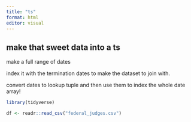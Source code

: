 ```yaml
---
title: "ts"
format: html
editor: visual
---
```


## make that sweet data into a ts

make a full range of dates

index it with the termination dates to make the dataset to join with.

convert dates to lookup tuple and then use them to index the whole date array!

```r

library(tidyverse)

df <- readr::read_csv("federal_judges.csv")



```